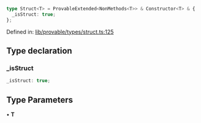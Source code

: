 ```ts
type Struct<T> = ProvableExtended<NonMethods<T>> & Constructor<T> & {
  _isStruct: true;
};
```

Defined in: [lib/provable/types/struct.ts:125](https://github.com/o1-labs/o1js/blob/46b9772d07785397c4bd76a102bc9f6730d321bb/src/lib/provable/types/struct.ts#L125)

## Type declaration

### \_isStruct

```ts
_isStruct: true;
```

## Type Parameters

• **T**
